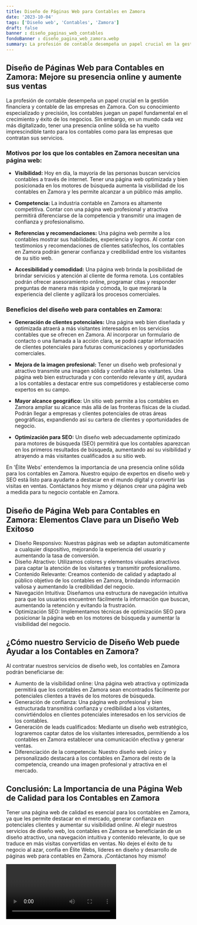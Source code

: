 ```yaml
---
title: Diseño de Páginas Web para Contables en Zamora
date: '2023-10-04'
tags: ['Diseño web', 'Contables', 'Zamora']
draft: false
banner : diseño_paginas_web_contables
fondoBanner : diseño_pagina_web_zamora.webp
summary: La profesión de contable desempeña un papel crucial en la gestión financiera y contable de las empresas en Zamora. Con su conocimiento especializado y precisión, los contables juegan un papel fundamental en el crecimiento y éxito de los negocios. Sin embargo, en un mundo cada vez más digitalizado, tener una presencia online sólida se ha vuelto imprescindible tanto para los contables como para las empresas que contratan sus servicios. 
---
```


## Diseño de Páginas Web para Contables en Zamora: Mejore su presencia online y aumente sus ventas

La profesión de contable desempeña un papel crucial en la gestión financiera y contable de las empresas en Zamora. Con su conocimiento especializado y precisión, los contables juegan un papel fundamental en el crecimiento y éxito de los negocios. Sin embargo, en un mundo cada vez más digitalizado, tener una presencia online sólida se ha vuelto imprescindible tanto para los contables como para las empresas que contratan sus servicios. 

### Motivos por los que los contables en Zamora necesitan una página web:

- **Visibilidad:**
Hoy en día, la mayoría de las personas buscan servicios contables a través de internet. Tener una página web optimizada y bien posicionada en los motores de búsqueda aumenta la visibilidad de los contables en Zamora y les permite alcanzar a un público más amplio.

- **Competencia:**
La industria contable en Zamora es altamente competitiva. Contar con una página web profesional y atractiva permitirá diferenciarse de la competencia y transmitir una imagen de confianza y profesionalismo.

- **Referencias y recomendaciones:**
Una página web permite a los contables mostrar sus habilidades, experiencia y logros. Al contar con testimonios y recomendaciones de clientes satisfechos, los contables en Zamora podrán generar confianza y credibilidad entre los visitantes de su sitio web.

- **Accesibilidad y comodidad:**
Una página web brinda la posibilidad de brindar servicios y atención al cliente de forma remota. Los contables podrán ofrecer asesoramiento online, programar citas y responder preguntas de manera más rápida y cómoda, lo que mejorará la experiencia del cliente y agilizará los procesos comerciales.

### Beneficios del diseño web para contables en Zamora:

- **Generación de clientes potenciales:**
Una página web bien diseñada y optimizada atraerá a más visitantes interesados en los servicios contables que se ofrecen en Zamora. Al incorporar un formulario de contacto o una llamada a la acción clara, se podrá captar información de clientes potenciales para futuras comunicaciones y oportunidades comerciales.

- **Mejora de la imagen profesional:**
Tener un diseño web profesional y atractivo transmite una imagen sólida y confiable a los visitantes. Una página web bien estructurada y con contenido relevante y útil, ayudará a los contables a destacar entre sus competidores y establecerse como expertos en su campo.

- **Mayor alcance geográfico:**
Un sitio web permite a los contables en Zamora ampliar su alcance más allá de las fronteras físicas de la ciudad. Podrán llegar a empresas y clientes potenciales de otras áreas geográficas, expandiendo así su cartera de clientes y oportunidades de negocio.

- **Optimización para SEO:**
Un diseño web adecuadamente optimizado para motores de búsqueda (SEO) permitirá que los contables aparezcan en los primeros resultados de búsqueda, aumentando así su visibilidad y atrayendo a más visitantes cualificados a su sitio web.

En 'Élite Webs' entendemos la importancia de una presencia online sólida para los contables en Zamora. Nuestro equipo de expertos en diseño web y SEO está listo para ayudarte a destacar en el mundo digital y convertir las visitas en ventas. Contáctanos hoy mismo y déjanos crear una página web a medida para tu negocio contable en Zamora.

<GifSeo />

<Cta />

## Diseño de Página Web para Contables en Zamora: Elementos Clave para un Diseño Web Exitoso

- Diseño Responsivo: Nuestras páginas web se adaptan automáticamente a cualquier dispositivo, mejorando la experiencia del usuario y aumentando la tasa de conversión.
- Diseño Atractivo: Utilizamos colores y elementos visuales atractivos para captar la atención de los visitantes y transmitir profesionalismo.
- Contenido Relevante: Creamos contenido de calidad y adaptado al público objetivo de los contables en Zamora, brindando información valiosa y aumentando la credibilidad del negocio.
- Navegación Intuitiva: Diseñamos una estructura de navegación intuitiva para que los usuarios encuentren fácilmente la información que buscan, aumentando la retención y evitando la frustración.
- Optimización SEO: Implementamos técnicas de optimización SEO para posicionar la página web en los motores de búsqueda y aumentar la visibilidad del negocio.

## ¿Cómo nuestro Servicio de Diseño Web puede Ayudar a los Contables en Zamora?

Al contratar nuestros servicios de diseño web, los contables en Zamora podrán beneficiarse de:

- Aumento de la visibilidad online: Una página web atractiva y optimizada permitirá que los contables en Zamora sean encontrados fácilmente por potenciales clientes a través de los motores de búsqueda.
- Generación de confianza: Una página web profesional y bien estructurada transmitirá confianza y credibilidad a los visitantes, convirtiéndolos en clientes potenciales interesados en los servicios de los contables.
- Generación de leads cualificados: Mediante un diseño web estratégico, lograremos captar datos de los visitantes interesados, permitiendo a los contables en Zamora establecer una comunicación efectiva y generar ventas.
- Diferenciación de la competencia: Nuestro diseño web único y personalizado destacará a los contables en Zamora del resto de la competencia, creando una imagen profesional y atractiva en el mercado.

## Conclusión: La Importancia de una Página Web de Calidad para los Contables en Zamora

Tener una página web de calidad es esencial para los contables en Zamora, ya que les permite destacar en el mercado, generar confianza en potenciales clientes y aumentar su visibilidad online. Al elegir nuestros servicios de diseño web, los contables en Zamora se beneficiarán de un diseño atractivo, una navegación intuitiva y contenido relevante, lo que se traduce en más visitas convertidas en ventas. No dejes el éxito de tu negocio al azar, confía en Élite Webs, líderes en diseño y desarrollo de páginas web para contables en Zamora. ¡Contáctanos hoy mismo!

<Video />

<CtaBot job='Contables' city='Zamora'/>

<Gmaps query='Zamora+españa+maps' />